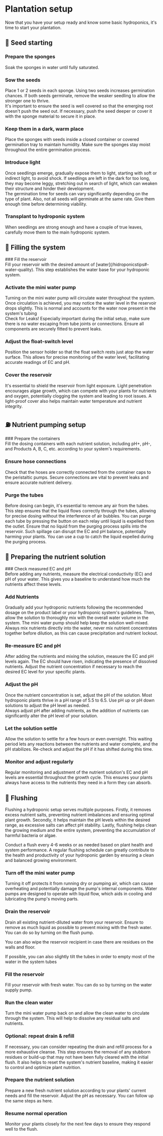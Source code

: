 
# Plantation setup
Now that you have your setup ready and know some basic hydroponics, it's time to start your plantation.

## ​🌱​​ Seed starting
<Steps>

### Prepare the sponges
<div>
Soak the sponges in water until fully saturated.
</div>

### Sow the seeds
<div>
Place 1 or 2 seeds in each sponge. Using two seeds increases germination chances. If both seeds germinate, remove the weaker seedling to allow the stronger one to thrive.
</div>
<Callout type="warning" emoji="⚠️">
 It's important to ensure the seed is well covered so that the emerging root doesn't push the seed out. If necessary, push the seed deeper or cover it with the sponge material to secure it in place.
</Callout>

### Keep them in a dark, warm place
<div>
Place the sponges with seeds inside a closed container or covered germination tray to maintain humidity. Make sure the sponges stay moist throughout the entire germination process.
</div>

### Introduce light
<div>
Once seedlings emerge, gradually expose them to light, starting with soft or indirect light, to avoid shock. If seedlings are left in the dark for too long, they may become leggy, stretching out in search of light, which can weaken their structure and hinder their development.
</div>

<Callout type="warning" emoji="⚠️">
The germination time for seeds can vary significantly depending on the type of plant. Also, not all seeds will germinate at the same rate. Give them enough time before determining viability.
</Callout>

### Transplant to hydroponic system
<div>
When seedlings are strong enough and have a couple of true leaves, carefully move them to the main hydroponic system.
</div>
</Steps>
 
## ​🚰​​ Filling the system
<Steps>
### Fill the reservoir
<div>
Fill your reservoir with the desired amount of [water](/hidroponicstips#-water-quality). This step establishes the water base for your hydroponic system.
</div>

### Activate the mini water pump
<div>
Turning on the mini water pump will circulate water throughout the system. Once circulation is achieved, you may notice the water level in the reservoir drops slightly. This is normal and accounts for the water now present in the system's tubing
</div>

<Callout type="warning" emoji="⚠️">
Check for Leaks! Especially important during the initial setup, make sure there is no water escaping from tube joints or connections. Ensure all components are securely fitted to prevent leaks. 
</Callout>

### Adjust the float-switch level
<div>
Position the sensor holder so that the float switch rests just atop the water surface. This allows for precise monitoring of the water level, facilitating accurate readings of EC and pH.
</div>

### Cover the reservoir
<div>
It's essential to shield the reservoir from light exposure. Light penetration encourages algae growth, which can compete with your plants for nutrients and oxygen, potentially clogging the system and leading to root issues. A light-proof cover also helps maintain water temperature and nutrient integrity.
</div>
</Steps>

## ​⛽​​ Nutrient pumping setup
<Steps>
### Prepare the containers
<div>
Fill the dosing containers with each nutrient solution, including pH+, pH-, and Products A, B, C, etc. according to your system's requirements.
</div>

### Ensure hose connections
<div>
Check that the hoses are correctly connected from the container caps to the peristaltic pumps. Secure connections are vital to prevent leaks and ensure accurate nutrient delivery.
</div>

### Purge the tubes
<div>
Before dosing can begin, it's essential to remove any air from the tubes. This step ensures that the liquid flows correctly through the tubes, allowing for precise dosing without the interference of air bubbles.
You can purge each tube by pressing the button on each relay until liquid is expelled from the outlet.
<Callout type="warning" emoji="⚠️">
Ensure that no liquid from the purging process spills into the reservoir. Such spillage can disrupt the EC and pH balance, potentially harming your plants. You can use a cup to catch the liquid expelled during the purging process.
</Callout>
</div>
</Steps>

## 🍲​​ Preparing the nutrient solution
<Steps>
### Check measured EC and pH
<div>
Before adding any nutrients, measure the electrical conductivity (EC) and pH of your water. This gives you a baseline to understand how much the nutrients affect these levels.
</div>

### Add Nutrients
<div>
Gradually add your hydroponic nutrients following the recommended dosage on the product label or your hydroponic system's guidelines. Then, allow the solution to thoroughly mix with the overall water volume in the system. The mini water pump should help keep the solution well-mixed.
</div>

<Callout type="warning" emoji="⚠️">
Always mix nutrients directly into the water, never mix nutrient concentrates together before dilution, as this can cause precipitation and nutrient lockout.
</Callout>

### Re-measure EC and pH
<div>
After adding the nutrients and mixing the solution, measure the EC and pH levels again. The EC should have risen, indicating the presence of dissolved nutrients. Adjust the nutrient concentration if necessary to reach the desired EC level for your specific plants.
</div>

### Adjust the pH
<div>
Once the nutrient concentration is set, adjust the pH of the solution. Most hydroponic plants thrive in a pH range of 5.5 to 6.5. Use pH up or pH down solutions to adjust the pH level as needed.
</div>
<Callout type="warning" emoji="⚠️">
Always adjust pH after adding nutrients, as the addition of nutrients can significantly alter the pH level of your solution.
</Callout>

### Let the solution settle
<div>
Allow the solution to settle for a few hours or even overnight. This waiting period lets any reactions between the nutrients and water complete, and the pH stabilizes. Re-check and adjust the pH if it has shifted during this time.
</div>

### Monitor and adjust regularly
<div>
Regular monitoring and adjustment of the nutrient solution's EC and pH levels are essential throughout the growth cycle. This ensures your plants always have access to the nutrients they need in a form they can absorb.
</div>
</Steps>

## 🫗​​ Flushing
Flushing a hydroponic setup serves multiple purposes. Firstly, it removes excess nutrient salts, preventing nutrient imbalances and ensuring optimal plant growth. Secondly, it helps maintain the pH levels within the desired range, as excessive salts can affect pH stability. Lastly, flushing helps clean the growing medium and the entire system, preventing the accumulation of harmful bacteria or algae.

Conduct a flush every 4-6 weeks or as needed based on plant health and system performance. A regular flushing schedule can greatly contribute to the health and productivity of your hydroponic garden by ensuring a clean and balanced growing environment.

<Steps>

### Turn off the mini water pump
<div>
Turning it off protects it from running dry or pumping air, which can cause overheating and potentially damage the pump's internal components. Water pumps are designed to operate with liquid flow, which aids in cooling and lubricating the pump's moving parts. 
</div>

### Drain the reservoir
<div>
Drain all existing nutrient-diluted water from your reservoir. Ensure to remove as much liquid as possible to prevent mixing with the fresh water.
You can do so by turning on the flush pump.

You can also wipe the reservoir recipient in case there are residues on the walls and floor.

<Callout type="warning" emoji="⚠️">
If possible, you can also slightly tilt the tubes in order to empty most of the water in the system tubes
</Callout>
</div>

### Fill the reservoir
<div>
Fill your reservoir with fresh water.
You can do so by turning on the water supply pump.
</div>

### Run the clean water
<div>
Turn the mini water pump back on and allow the clean water to circulate through the system. This will help to dissolve any residual salts and nutrients.
</div>

###  Optional: repeat drain & refill
<div>
If necessary, you can consider repeating the drain and refill process for a more exhaustive cleanse. This step ensures the removal of any stubborn residues or build-up that may not have been fully cleared with the initial flush. It also helps to reset the system's nutrient baseline, making it easier to control and optimize plant nutrition.
</div>

###  Prepare the nutrient solution
<div>
Prepare a new fresh nutrient solution according to your plants' current needs and fill the reservoir. Adjust the pH as necessary.
You can follow up the same steps as here.
</div>

###  Resume normal operation
<div>
Monitor your plants closely for the next few days to ensure they respond well to the flush.
</div>
</Steps>

